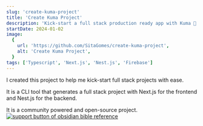 ```yaml
---
slug: 'create-kuma-project'
title: 'Create Kuma Project'
description: 'Kick-start a full stack production ready app with Kuma 🐻'
startDate: 2024-01-02
image:
  {
    url: 'https://github.com/SitaGomes/create-kuma-project',
    alt: 'Create Kuma Project',
  }
tags: ['Typescript', 'Next.js', 'Nest.js', 'Firebase']
---
```


I created this project to help me kick-start full stack projects with ease.

It is a CLI tool that generates a full stack project with Next.js for the frontend and Nest.js for the backend.

It is a community powered and open-source project. [![support button of obsidian bible reference](https://img.shields.io/static/v1?label=Sponsor&message=%E2%9D%A4&logo=GitHub&color=%23fe8e86)](https://github.com/SitaGomes/create-kuma-project)

